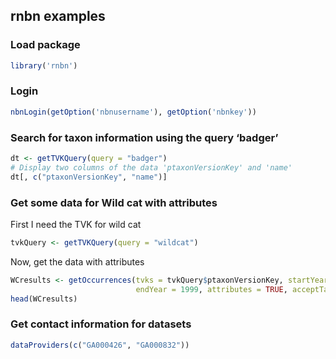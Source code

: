 ## rnbn examples

### Load package

```r
library('rnbn')
```

### Login

```r
nbnLogin(getOption('nbnusername'), getOption('nbnkey'))
```

### Search for taxon information using the query 'badger'

```r
dt <- getTVKQuery(query = "badger")
# Display two columns of the data 'ptaxonVersionKey' and 'name'
dt[, c("ptaxonVersionKey", "name")]
```

### Get some data for Wild cat with attributes

First I need the TVK for wild cat

```r
tvkQuery <- getTVKQuery(query = "wildcat")
```

Now, get the data with attributes

```r
WCresults <- getOccurrences(tvks = tvkQuery$ptaxonVersionKey, startYear = 1999,
                            endYear = 1999, attributes = TRUE, acceptTandC = TRUE)
head(WCresults)
```

### Get contact information for datasets

```r
dataProviders(c("GA000426", "GA000832"))
```

